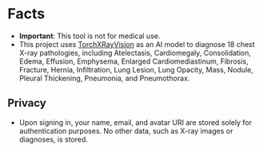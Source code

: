 # Facts

- **Important**: This tool is not for medical use.
- This project uses <a href="https://github.com/mlmed/torchxrayvision" target="_blank">TorchXRayVision</a> as an AI model to diagnose 18 chest X-ray pathologies, including Atelectasis, Cardiomegaly, Consolidation, Edema, Effusion, Emphysema, Enlarged Cardiomediastinum, Fibrosis, Fracture, Hernia, Infiltration, Lung Lesion, Lung Opacity, Mass, Nodule, Pleural Thickening, Pneumonia, and Pneumothorax.

## Privacy

- Upon signing in, your name, email, and avatar URI are stored solely for authentication purposes. No other data, such as X-ray images or diagnoses, is stored.
